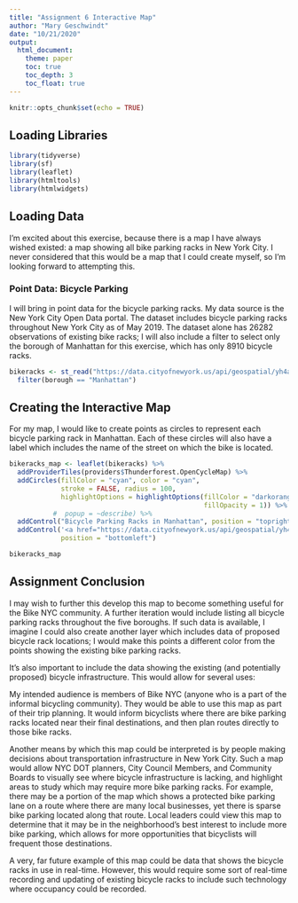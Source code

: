 ```yaml
---
title: "Assignment 6 Interactive Map"
author: "Mary Geschwindt"
date: "10/21/2020"
output:
  html_document:
    theme: paper
    toc: true
    toc_depth: 3
    toc_float: true
---
```


```r
knitr::opts_chunk$set(echo = TRUE)
```

## Loading Libraries

```r
library(tidyverse)
library(sf)
library(leaflet)
library(htmltools)
library(htmlwidgets)
```

## Loading Data

I'm excited about this exercise, because there is a map I have always wished existed: a map showing all bike parking racks in New York City. I never considered that this would be a map that I could create myself, so I'm looking forward to attempting this.

### Point Data: Bicycle Parking

I will bring in point data for the bicycle parking racks. My data source is the New York City Open Data portal. The dataset includes bicycle parking racks throughout New York City as of May 2019. The dataset alone has 26282 observations of existing bike racks; I will also include a filter to select only the borough of Manhattan for this exercise, which has only 8910 bicycle racks.

```r
bikeracks <- st_read("https://data.cityofnewyork.us/api/geospatial/yh4a-g3fj?method=export&format=GeoJSON") %>%
  filter(borough == "Manhattan")
```

## Creating the Interactive Map

For my map, I would like to create points as circles to represent each bicycle parking rack in Manhattan. Each of these circles will also have a label which includes the name of the street on which the bike is located.

```r
bikeracks_map <- leaflet(bikeracks) %>%
  addProviderTiles(providers$Thunderforest.OpenCycleMap) %>%
  addCircles(fillColor = "cyan", color = "cyan",
             stroke = FALSE, radius = 100,
             highlightOptions = highlightOptions(fillColor = "darkorange",
                                                 fillOpacity = 1)) %>%
           #  popup = ~describe) %>%
  addControl("Bicycle Parking Racks in Manhattan", position = "topright") %>%
  addControl('<a href="https://data.cityofnewyork.us/api/geospatial/yh4a-g3fj?method=export&format=GeoJSON">Data source</a>',
             position = "bottomleft")

bikeracks_map
```

## Assignment Conclusion

I may wish to further this develop this map to become something useful for the Bike NYC community. A further iteration would include listing all bicycle parking racks throughout the five boroughs. If such data is available, I imagine I could also create another layer which includes data of proposed bicycle rack locations; I would make this points a different color from the points showing the existing bike parking racks.

It's also important to include the data showing the existing (and potentially proposed) bicycle infrastructure. This would allow for several uses:

My intended audience is members of Bike NYC (anyone who is a part of the informal bicycling community). They would be able to use this map as part of their trip planning. It would inform bicyclists where there are bike parking racks located near their final destinations, and then plan routes directly to those bike racks.

Another means by which this map could be interpreted is by people making decisions about transportation infrastructure in New York City. Such a map would allow NYC DOT planners, City Council Members, and Community Boards to visually see where bicycle infrastructure is lacking, and highlight areas to study which may require more bike parking racks. For example, there may be a portion of the map which shows a protected bike parking lane on a route where there are many local businesses, yet there is sparse bike parking located along that route. Local leaders could view this map to determine that it may be in the neighborhood's best interest to include more bike parking, which allows for more opportunities that bicyclists will frequent those destinations.

A very, far future example of this map could be data that shows the bicycle racks in use in real-time. However, this would require some sort of real-time recording and updating of existing bicycle racks to include such technology where occupancy could be recorded.